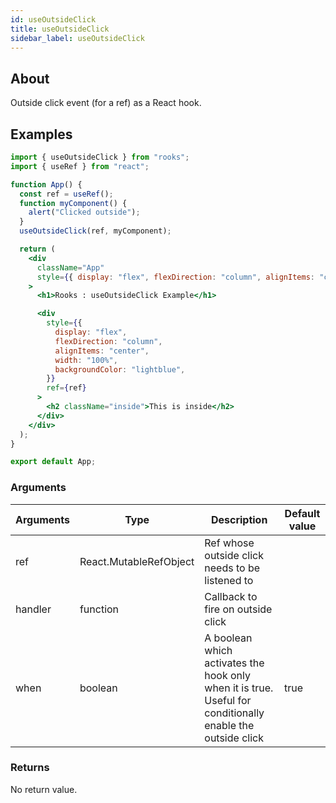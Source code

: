 ```yaml
---
id: useOutsideClick
title: useOutsideClick
sidebar_label: useOutsideClick
---
```


## About

Outside click event (for a ref) as a React hook.

## Examples

```jsx
import { useOutsideClick } from "rooks";
import { useRef } from "react";

function App() {
  const ref = useRef();
  function myComponent() {
    alert("Clicked outside");
  }
  useOutsideClick(ref, myComponent);

  return (
    <div
      className="App"
      style={{ display: "flex", flexDirection: "column", alignItems: "center" }}
    >
      <h1>Rooks : useOutsideClick Example</h1>

      <div
        style={{
          display: "flex",
          flexDirection: "column",
          alignItems: "center",
          width: "100%",
          backgroundColor: "lightblue",
        }}
        ref={ref}
      >
        <h2 className="inside">This is inside</h2>
      </div>
    </div>
  );
}

export default App;
```

### Arguments

| Arguments | Type                   | Description                                                                                                | Default value |
| --------- | ---------------------- | ---------------------------------------------------------------------------------------------------------- | ------------- |
| ref       | React.MutableRefObject | Ref whose outside click needs to be listened to                                                            |               |
| handler   | function               | Callback to fire on outside click                                                                          |               |
| when      | boolean                | A boolean which activates the hook only when it is true. Useful for conditionally enable the outside click | true          |

### Returns

No return value.
